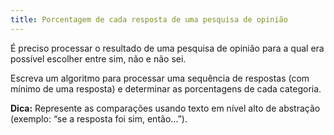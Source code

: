 ```yaml
---
title: Porcentagem de cada resposta de uma pesquisa de opinião 
---
```

::: {#exr-0033}
É preciso processar o resultado de uma pesquisa de opinião para a qual era possível escolher entre sim, não e não sei.

Escreva um algoritmo para processar uma sequência de respostas (com mínimo de uma resposta) e determinar as porcentagens de cada categoria.

**Dica:** Represente as comparações usando texto em nível alto de abstração (exemplo: "se a resposta foi sim, então...").
:::
